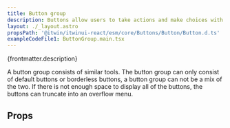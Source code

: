 ```yaml
---
title: Button group
description: Buttons allow users to take actions and make choices with a single tap or click.
layout: ./_layout.astro
propsPath: '@itwin/itwinui-react/esm/core/Buttons/Button/Button.d.ts'
exampleCodeFile1: ButtonGroup.main.tsx
---
```



<p>{frontmatter.description}</p>

<LiveExample src={frontmatter.exampleCodeFile1} />

A button group consists of similar tools. The button group can only consist of default buttons or borderless buttons, a button group can not be a mix of the two. If there is not enough space to display all of the buttons, the buttons can truncate into an overflow menu.

## Props

<PropsTable path={frontmatter.propsPath} />
